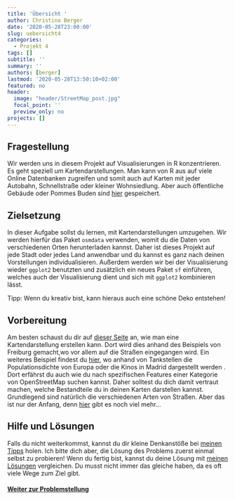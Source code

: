 ```yaml
---
title: 'Übersicht '
author: Christina Berger
date: '2020-05-28T23:00:00'
slug: uebersicht4
categories:
  - Projekt 4
tags: []
subtitle: ''
summary: ''
authors: [berger]
lastmod: '2020-05-28T13:50:10+02:00'
featured: no
header:
  image: "header/StreetMap_post.jpg"
  focal_point: ''
  preview_only: no
projects: []
---
```


## Fragestellung


Wir werden uns in diesem Projekt auf Visualisierungen in R konzentrieren. Es geht speziell um Kartendarstellungen. Man kann von R aus auf viele Online Datenbanken zugreifen und somit auch auf Karten mit jeder Autobahn, Schnellstraße oder kleiner Wohnsiedlung. Aber auch öffentliche Gebäude oder Pommes Buden sind [hier](https://www.openstreetmap.org/) gespeichert.


## Zielsetzung
In dieser Aufgabe sollst du lernen, mit Kartendarstellungen umzugehen. Wir werden hierfür das Paket `osmdata` verwenden, womit du die Daten von verschiedenen Orten herunterladen kannst. Daher ist dieses Projekt auf jede Stadt oder jedes Land anwendbar und du kannst es ganz nach deinen Vorstellungen individualisieren. Außerdem werden wir bei der Visualisierung wieder `ggplot2` benutzten und zusätzlich ein neues Paket `sf` einführen, welches auch der Visualisierung dient und sich mit `ggplot2` kombinieren lässt.

Tipp: Wenn du kreativ bist, kann hieraus auch eine schöne Deko entstehen!


## Vorbereitung

Am besten schaust du dir auf [dieser Seite](https://ggplot2tutor.com/streetmaps/streetmaps/) an, wie man eine Kartendarstellung erstellen kann. Dort wird dies anhand des Beispiels von Freiburg gemacht,wo vor allem auf die Straßen eingegangen wird. Ein weiteres Beispiel findest du [hier](https://dominicroye.github.io/en/2018/accessing-openstreetmap-data-with-r/), wo anhand von Tankstellen die Populationsdichte von Europa oder die Kinos in Madrid dargestellt werden . Dort erfährst du auch wie du nach spezifischen Features einer Kategorie von OpenStreetMap suchen kannst. Daher solltest du dich damit vertraut machen, welche Bestandteile du in deinen Karten darstellen kannst. Grundlegend sind natürlich die verschiedenen Arten von Straßen. Aber das ist nur der Anfang, denn [hier](https://wiki.openstreetmap.org/wiki/Map_Features) gibt es noch viel mehr…


## Hilfe und Lösungen

Falls du nicht weiterkommst, kannst du dir kleine Denkanstöße bei [meinen Tipps](/post/tipps4/) holen. Ich bitte dich aber, die Lösung des Problems zuerst einmal selbst zu probieren! Wenn du fertig bist, kannst du deine Lösung mit [meinen Lösungen](/post/loesungen4/) vergleichen. Du musst nicht immer das gleiche haben, da es oft viele Wege zum Ziel gibt.


#### [Weiter zur Problemstellung](/post/problemstellung4)

